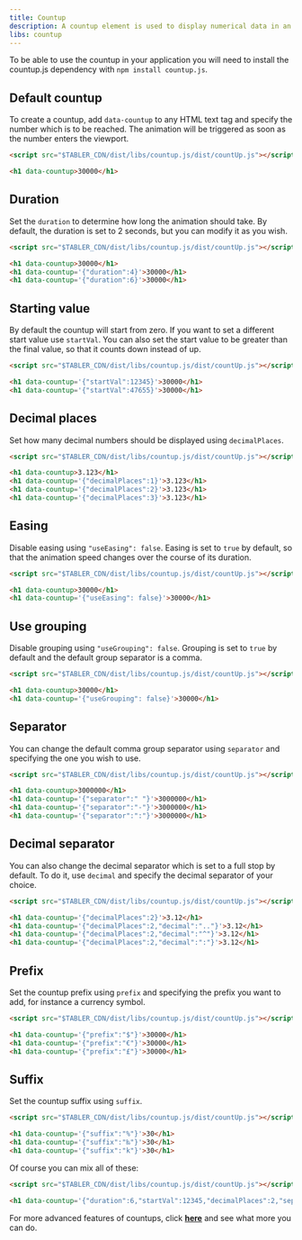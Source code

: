 ```yaml
---
title: Countup
description: A countup element is used to display numerical data in an interesting way and make the interface more interactive.
libs: countup
---
```


To be able to use the countup in your application you will need to install the countup.js dependency with `npm install countup.js`.

## Default countup

To create a countup, add `data-countup` to any HTML text tag and specify the number which is to be reached. The animation will be triggered as soon as the number enters the viewport.

```html example
<script src="$TABLER_CDN/dist/libs/countup.js/dist/countUp.js"></script>

<h1 data-countup>30000</h1>
```

## Duration

Set the `duration` to determine how long the animation should take. By default, the duration is set to 2 seconds, but you can modify it as you wish.

```html example
<script src="$TABLER_CDN/dist/libs/countup.js/dist/countUp.js"></script>

<h1 data-countup>30000</h1>
<h1 data-countup='{"duration":4}'>30000</h1>
<h1 data-countup='{"duration":6}'>30000</h1>
```

## Starting value

By default the countup will start from zero. If you want to set a different start value use `startVal`.
You can also set the start value to be greater than the final value, so that it counts down instead of up.

```html example
<script src="$TABLER_CDN/dist/libs/countup.js/dist/countUp.js"></script>

<h1 data-countup='{"startVal":12345}'>30000</h1>
<h1 data-countup='{"startVal":47655}'>30000</h1>
```

## Decimal places

Set how many decimal numbers should be displayed using `decimalPlaces`.

```html example
<script src="$TABLER_CDN/dist/libs/countup.js/dist/countUp.js"></script>

<h1 data-countup>3.123</h1>
<h1 data-countup='{"decimalPlaces":1}'>3.123</h1>
<h1 data-countup='{"decimalPlaces":2}'>3.123</h1>
<h1 data-countup='{"decimalPlaces":3}'>3.123</h1>
```

## Easing

Disable easing using `"useEasing": false`. Easing is set to `true` by default, so that the animation speed changes over the course of its duration.

```html example
<script src="$TABLER_CDN/dist/libs/countup.js/dist/countUp.js"></script>

<h1 data-countup>30000</h1>
<h1 data-countup='{"useEasing": false}'>30000</h1>
```

## Use grouping

Disable grouping using `"useGrouping": false`. Grouping is set to `true` by default and the default group separator is a comma.

```html example
<script src="$TABLER_CDN/dist/libs/countup.js/dist/countUp.js"></script>

<h1 data-countup>30000</h1>
<h1 data-countup='{"useGrouping": false}'>30000</h1>
```

## Separator

You can change the default comma group separator using `separator` and specifying the one you wish to use.

```html example
<script src="$TABLER_CDN/dist/libs/countup.js/dist/countUp.js"></script>

<h1 data-countup>3000000</h1>
<h1 data-countup='{"separator":" "}'>3000000</h1>
<h1 data-countup='{"separator":"-"}'>3000000</h1>
<h1 data-countup='{"separator":":"}'>3000000</h1>
```

## Decimal separator

You can also change the decimal separator which is set to a full stop by default. To do it, use `decimal` and specify the decimal separator of your choice.

```html example
<script src="$TABLER_CDN/dist/libs/countup.js/dist/countUp.js"></script>

<h1 data-countup='{"decimalPlaces":2}'>3.12</h1>
<h1 data-countup='{"decimalPlaces":2,"decimal":".."}'>3.12</h1>
<h1 data-countup='{"decimalPlaces":2,"decimal":"^"}'>3.12</h1>
<h1 data-countup='{"decimalPlaces":2,"decimal":":"}'>3.12</h1>
```

## Prefix

Set the countup prefix using `prefix` and specifying the prefix you want to add, for instance a currency symbol.

```html example
<script src="$TABLER_CDN/dist/libs/countup.js/dist/countUp.js"></script>

<h1 data-countup='{"prefix":"$"}'>30000</h1>
<h1 data-countup='{"prefix":"€"}'>30000</h1>
<h1 data-countup='{"prefix":"£"}'>30000</h1>
```

## Suffix

Set the countup suffix using `suffix`.

```html example
<script src="$TABLER_CDN/dist/libs/countup.js/dist/countUp.js"></script>

<h1 data-countup='{"suffix":"%"}'>30</h1>
<h1 data-countup='{"suffix":"‰"}'>30</h1>
<h1 data-countup='{"suffix":"k"}'>30</h1>
```

Of course you can mix all of these:

```html example
<script src="$TABLER_CDN/dist/libs/countup.js/dist/countUp.js"></script>

<h1 data-countup='{"duration":6,"startVal":12345,"decimalPlaces":2,"separator":" ","prefix":"$"}'>64547834.76</h1>
```

For more advanced features of countups, click [**here**](https://inorganik.github.io/countUp.js/) and see what more you can do.

